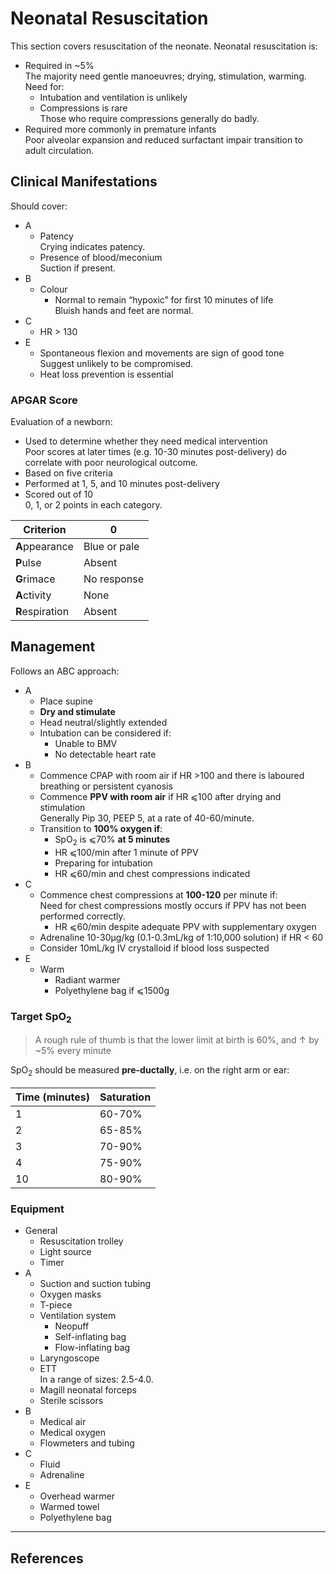 # Neonatal Resuscitation


This section covers resuscitation of the neonate. Neonatal resuscitation is:

* Required in ~5%\
The majority need gentle manoeuvres; drying, stimulation, warming. Need for:
	* Intubation and ventilation is unlikely
	* Compressions is rare\
	Those who require compressions generally do badly.
* Required more commonly in premature infants\
Poor alveolar expansion and reduced surfactant impair transition to adult circulation.


## Clinical Manifestations

Should cover:

* A
	* Patency\
	Crying indicates patency.
	* Presence of blood/meconium\
	Suction if present.
* B
	* Colour\
		* Normal to remain "hypoxic" for first 10 minutes of life\
		Bluish hands and feet are normal.
* C
	* HR > 130
* E
	* Spontaneous flexion and movements are sign of good tone\
	Suggest unlikely to be compromised.
	* Heat loss prevention is essential

### APGAR Score

Evaluation of a newborn:

* Used to determine whether they need medical intervention\
Poor scores at later times (e.g. 10-30 minutes post-delivery) do correlate with poor neurological outcome.
* Based on five criteria
* Performed at 1, 5, and 10 minutes post-delivery
* Scored out of 10\
0, 1, or 2 points in each category.

|Criterion|0|1|2|
|--|--|
|**A**ppearance|Blue or pale|Blue extremities|Pink|
|**P**ulse|Absent|<100bpm|>100bpm|
|**G**rimace|No response|Grimace to suction/aggressive stimulation|Cry on stimulation|
|**A**ctivity|None|Some flexion|Flexed limbs resisting extension|
|**R**espiration|Absent|Weak/irregular|Strong/robust|

## Management

Follows an ABC approach:

* A
	* Place supine
	* **Dry and stimulate**
	* Head neutral/slightly extended
	* Intubation can be considered if:
		* Unable to BMV
		* No detectable heart rate
* B
	* Commence CPAP with room air if HR >100 and there is laboured breathing or persistent cyanosis
	* Commence **PPV with room air** if HR ⩽100 after drying and stimulation\
	Generally Pip 30, PEEP 5, at a rate of 40-60/minute.
	* Transition to **100% oxygen if**:
		* SpO~2~ is ⩽70% **at 5 minutes**
		* HR ⩽100/min after 1 minute of PPV
		* Preparing for intubation
		* HR ⩽60/min and chest compressions indicated
* C
	* Commence chest compressions at **100-120** per minute if:\
	Need for chest compressions mostly occurs if PPV has not been performed correctly.
		* HR ⩽60/min despite adequate PPV with supplementary oxygen
	* Adrenaline 10-30µg/kg (0.1-0.3mL/kg of 1:10,000 solution) if HR < 60
	* Consider 10mL/kg IV crystalloid if blood loss suspected
* E
	* Warm
		* Radiant warmer
		* Polyethylene bag if ⩽1500g


### Target SpO~2~

> A rough rule of thumb is that the lower limit at birth is 60%, and ↑ by ~5% every minute


SpO~2~ should be measured **pre-ductally**, i.e. on the right arm or ear:

|Time (minutes)|Saturation|
|--|--|
|1|60-70%|
|2|65-85%|
|3|70-90%|
|4|75-90%|
|10|80-90%|


### Equipment

* General
	* Resuscitation trolley
	* Light source
	* Timer
* A
	* Suction and suction tubing
	* Oxygen masks
	* T-piece
	* Ventilation system
		* Neopuff
		* Self-inflating bag
		* Flow-inflating bag
	* Laryngoscope
	* ETT\
	In a range of sizes: 2.5-4.0.
	* Magill neonatal forceps
	* Sterile scissors
* B
	* Medical air
	* Medical oxygen
	* Flowmeters and tubing
* C
	* Fluid
	* Adrenaline
* E
	* Overhead warmer
	* Warmed towel
	* Polyethylene bag\

---

## References
